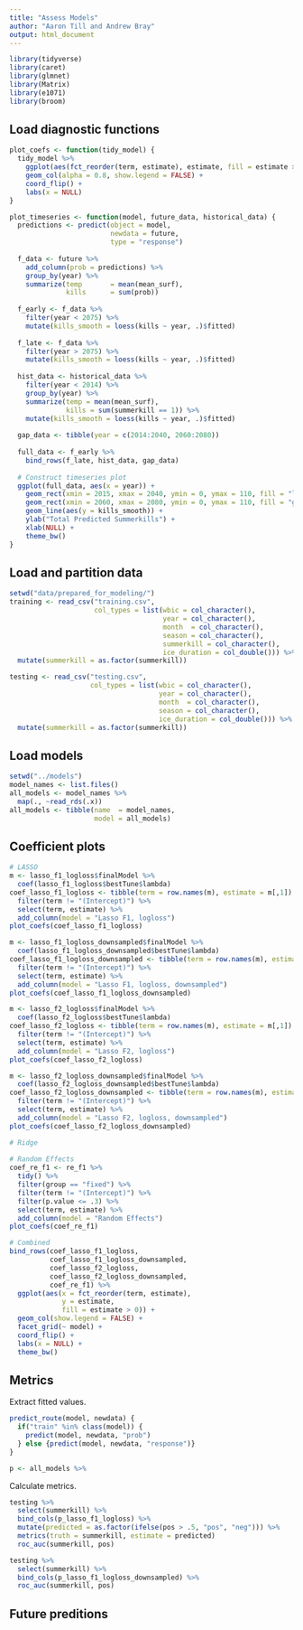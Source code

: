 ```yaml
---
title: "Assess Models"
author: "Aaron Till and Andrew Bray"
output: html_document
---
```


```r
library(tidyverse)
library(caret)
library(glmnet)
library(Matrix)
library(e1071)
library(broom)
```


## Load diagnostic functions

```r
plot_coefs <- function(tidy_model) {
  tidy_model %>%
    ggplot(aes(fct_reorder(term, estimate), estimate, fill = estimate > 0)) +
    geom_col(alpha = 0.8, show.legend = FALSE) +
    coord_flip() +
    labs(x = NULL)
}

plot_timeseries <- function(model, future_data, historical_data) {
  predictions <- predict(object = model, 
                         newdata = future, 
                         type = "response")
  
  f_data <- future %>%
    add_column(prob = predictions) %>%
    group_by(year) %>%
    summarize(temp       = mean(mean_surf),
              kills      = sum(prob)) 
  
  f_early <- f_data %>%
    filter(year < 2075) %>%
    mutate(kills_smooth = loess(kills ~ year, .)$fitted)
  
  f_late <- f_data %>%
    filter(year > 2075) %>%
    mutate(kills_smooth = loess(kills ~ year, .)$fitted)
  
  hist_data <- historical_data %>% 
    filter(year < 2014) %>%
    group_by(year) %>%
    summarize(temp = mean(mean_surf),
              kills = sum(summerkill == 1)) %>%
    mutate(kills_smooth = loess(kills ~ year, .)$fitted)
  
  gap_data <- tibble(year = c(2014:2040, 2060:2080))
  
  full_data <- f_early %>%
    bind_rows(f_late, hist_data, gap_data)
  
  # Construct timeseries plot
  ggplot(full_data, aes(x = year)) +
    geom_rect(xmin = 2015, xmax = 2040, ymin = 0, ymax = 110, fill = "lightgray", alpha = .002) +
    geom_rect(xmin = 2060, xmax = 2080, ymin = 0, ymax = 110, fill = "gray", alpha = .002) +
    geom_line(aes(y = kills_smooth)) +
    ylab("Total Predicted Summerkills") +
    xlab(NULL) +
    theme_bw()
}
```

## Load and partition data

```r
setwd("data/prepared_for_modeling/")
training <- read_csv("training.csv",
                     col_types = list(wbic = col_character(),
                                      year = col_character(),
                                      month  = col_character(),
                                      season = col_character(),
                                      summerkill = col_character(),
                                      ice_duration = col_double())) %>%
  mutate(summerkill = as.factor(summerkill))

testing <- read_csv("testing.csv",
                    col_types = list(wbic = col_character(),
                                     year = col_character(),
                                     month  = col_character(),
                                     season = col_character(),
                                     ice_duration = col_double())) %>%
  mutate(summerkill = as.factor(summerkill))
```

## Load models

```r
setwd("../models") 
model_names <- list.files()
all_models <- model_names %>%
  map(., ~read_rds(.x))
all_models <- tibble(name  = model_names,
                     model = all_models)
```

## Coefficient plots

```r
# LASSO
m <- lasso_f1_logloss$finalModel %>%
  coef(lasso_f1_logloss$bestTune$lambda) 
coef_lasso_f1_logloss <- tibble(term = row.names(m), estimate = m[,1]) %>%
  filter(term != "(Intercept)") %>%
  select(term, estimate) %>%
  add_column(model = "Lasso F1, logloss")
plot_coefs(coef_lasso_f1_logloss)

m <- lasso_f1_logloss_downsampled$finalModel %>%
  coef(lasso_f1_logloss_downsampled$bestTune$lambda) 
coef_lasso_f1_logloss_downsampled <- tibble(term = row.names(m), estimate = m[,1]) %>%
  filter(term != "(Intercept)") %>%
  select(term, estimate) %>%
  add_column(model = "Lasso F1, logloss, downsampled")
plot_coefs(coef_lasso_f1_logloss_downsampled)

m <- lasso_f2_logloss$finalModel %>%
  coef(lasso_f2_logloss$bestTune$lambda) 
coef_lasso_f2_logloss <- tibble(term = row.names(m), estimate = m[,1]) %>%
  filter(term != "(Intercept)") %>%
  select(term, estimate) %>%
  add_column(model = "Lasso F2, logloss")
plot_coefs(coef_lasso_f2_logloss)

m <- lasso_f2_logloss_downsampled$finalModel %>%
  coef(lasso_f2_logloss_downsampled$bestTune$lambda) 
coef_lasso_f2_logloss_downsampled <- tibble(term = row.names(m), estimate = m[,1]) %>%
  filter(term != "(Intercept)") %>%
  select(term, estimate) %>%
  add_column(model = "Lasso F2, logloss, downsampled")
plot_coefs(coef_lasso_f2_logloss_downsampled)

# Ridge
  
# Random Effects
coef_re_f1 <- re_f1 %>%
  tidy() %>%
  filter(group == "fixed") %>%
  filter(term != "(Intercept)") %>%
  filter(p.value <= .3) %>%
  select(term, estimate) %>%
  add_column(model = "Random Effects")
plot_coefs(coef_re_f1)

# Combined
bind_rows(coef_lasso_f1_logloss,
          coef_lasso_f1_logloss_downsampled,
          coef_lasso_f2_logloss,
          coef_lasso_f2_logloss_downsampled,
          coef_re_f1) %>%
  ggplot(aes(x = fct_reorder(term, estimate), 
             y = estimate, 
             fill = estimate > 0)) +
  geom_col(show.legend = FALSE) +
  facet_grid(~ model) +
  coord_flip() +
  labs(x = NULL) +
  theme_bw()
```

## Metrics

Extract fitted values.

```r
predict_route(model, newdata) {
  if("train" %in% class(model)) {
    predict(model, newdata, "prob")
  } else {predict(model, newdata, "response")}
}

p <- all_models %>%
```

Calculate metrics.

```r
testing %>%
  select(summerkill) %>%
  bind_cols(p_lasso_f1_logloss) %>%
  mutate(predicted = as.factor(ifelse(pos > .5, "pos", "neg"))) %>%
  metrics(truth = summerkill, estimate = predicted)
  roc_auc(summerkill, pos)

testing %>%
  select(summerkill) %>%
  bind_cols(p_lasso_f1_logloss_downsampled) %>%
  roc_auc(summerkill, pos)
```

## Future preditions



